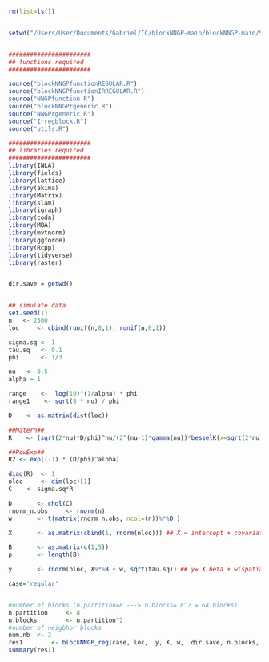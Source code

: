 ```r
rm(list=ls())


setwd("/Users/User/Documents/Gabriel/IC/blockNNGP-main/blockNNGP-main/SimulationStudy/Gaussian_example/")


#######################
## functions required
####################### 

source("blockNNGPfunctionREGULAR.R")
source("blockNNGPfunctionIRREGULAR.R")
source("NNGPfunction.R")
source("blockNNGPrgeneric.R")
source("NNGPrgeneric.R")
source("Irregblock.R")
source("utils.R")

#######################
## libraries required
####################### 
library(INLA)
library(fields)
library(lattice)
library(akima) 
library(Matrix)
library(slam)
library(igraph)
library(coda)
library(MBA)
library(mvtnorm)
library(ggforce)
library(Rcpp)
library(tidyverse)
library(raster)


dir.save = getwd()


## simulate data
set.seed(1)
n 	<- 2500
loc 	<- cbind(runif(n,0,1), runif(n,0,1))

sigma.sq <- 1
tau.sq	 <- 0.1
phi 	 <- 1/3

nu 	 <- 0.5
alpha = 1

range    <-  log(10)^(1/alpha) * phi  
range1    <- sqrt(8 * nu) / phi 

D 	 <- as.matrix(dist(loc))
```

```r
##Matern##
R 	 <- (sqrt(2*nu)*D/phi)^nu/(2^(nu-1)*gamma(nu))*besselK(x=sqrt(2*nu)*D/phi, nu=nu)
```

```r
##PowExp##
R2 <- exp((-1) * (D/phi)^alpha)
```

```r
diag(R)  <- 1
nloc 	 <- dim(loc)[1]
C 	 <- sigma.sq*R

D 	 	<- chol(C)
rnorm_n.obs 	<- rnorm(n)
w 		<- t(matrix(rnorm_n.obs, ncol=(n))%*%D )

X 		<- as.matrix(cbind(1, rnorm(nloc))) ## X = intercept + covariate

B 		<- as.matrix(c(1,5))
p 		<- length(B)

y 		<- rnorm(nloc, X%*%B + w, sqrt(tau.sq)) ## y= X beta + w(spatial) + nugget

```

```r
case='regular'


#number of blocks (n.partition=8 ---> n.blocks= 8^2 = 64 blocks)
n.partition 	<- 8
n.blocks    	<- n.partition^2
#number of neigbhor blocks
num.nb 	<- 2
res1 	 	<- blockNNGP_reg(case, loc,  y, X, w,  dir.save, n.blocks, num.nb)
summary(res1)
```